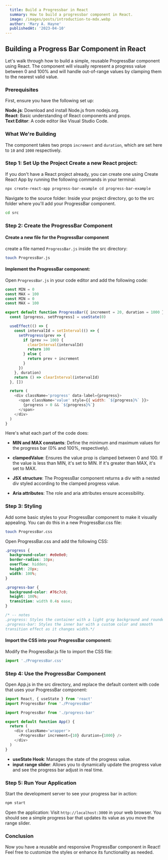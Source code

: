 ```yaml
---
  title: Build a Progressbar in React
  summary: How to build a progressbar component in React.
  image: /images/posts/introduction-to-mdx.webp
  author: 'Mary A. Hayne'
  publishedAt: '2023-04-10'
---
```


## Building a Progress Bar Component in React

Let's walk through how to build a simple, reusable ProgressBar component using
React. The component will visually represent a progress value between 0 and 100%
and will handle out-of-range values by clamping them to the nearest valid value.

### Prerequisites

First, ensure you have the following set up:

**Node.js**: Download and install Node.js from nodejs.org.<br/> **React**: Basic
understanding of React components and props.<br/> **Text Editor**: A code editor
like Visual Studio Code.

### What We're Building

The component takes two props `increment` and `duration`, which are set here to
`10` and `1000` respectively.

<ProgressBar duration={1000} />

### Step 1: Set Up the Project Create a new React project:

If you don't have a React project already, you can create one using Create React
App by running the following commands in your terminal:

```bash
npx create-react-app progress-bar-example cd progress-bar-example
```

Navigate to the source folder: Inside your project directory, go to the src
folder where you'll add your ProgressBar component.

```bash
cd src
```

### Step 2: Create the ProgressBar Component

#### Create a new file for the ProgressBar component

create a file named `ProgressBar.js` inside the src directory:

```bash copy code
touch ProgressBar.js
```

#### Implement the ProgressBar component:

Open `ProgressBar.js` in your code editor and add the following code:

```javascript
const MIN = 0
const MAX = 100
const MIN = 0
const MAX = 100
```

```javascript
export default function ProgressBar({ increment = 20, duration = 1000 }) {
  const [progress, setProgress] = useState(0)

  useEffect(() => {
    const intervalId = setInterval(() => {
      setProgress(prev => {
        if (prev >= 100) {
          clearInterval(intervalId)
          return 100
        } else {
          return prev + increment
        }
      })
    }, duration)
    return () => clearInterval(intervalId)
  }, [])

  return (
    <div className='progress' data-label={progress}>
      <span className='value' style={{ width: `${progress}%` }}>
        {progress > 0 && `${progress}%`}
      </span>
    </div>
  )
}
```

Here's what each part of the code does:

- **MIN and MAX constants**: Define the minimum and maximum values for the
  progress bar (0% and 100%, respectively).

- **clampedValue**: Ensures the value prop is clamped between 0 and 100. If the
  value is less than MIN, it's set to MIN. If it's greater than MAX, it's set to
  MAX.
- **JSX structure**: The ProgressBar component returns a div with a nested div
  styled according to the clamped progress value.
- **Aria attributes**: The role and aria attributes ensure accessibility.

### Step 3: Styling

Add some basic styles to your ProgressBar component to make it visually
appealing. You can do this in a new ProgressBar.css file:

```bash
touch ProgressBar.css
```

Open ProgressBar.css and add the following CSS:

```css
.progress {
  background-color: #e0e0e0;
  border-radius: 10px;
  overflow: hidden;
  height: 20px;
  width: 100%;
}

.progress-bar {
  background-color: #76c7c0;
  height: 100%;
  transition: width 0.4s ease;
}

/* -- notes
.progress: Styles the container with a light gray background and rounded corners.
.progress-bar: Styles the inner bar with a custom color and smooth
transition effect as it changes width.*/
```

#### Import the CSS into your ProgressBar component:

Modify the ProgressBar.js file to import the CSS file:

```javascript
import './ProgressBar.css'
```

### Step 4: Use the ProgressBar Component

Open App.js in the src directory, and replace the default content with code that
uses your ProgressBar component:

```javascript
import React, { useState } from 'react'
import ProgressBar from './ProgressBar'

import ProgressBar from './progress-bar'

export default function App() {
  return (
    <div className='wrapper'>
      <ProgressBar increment={10} duration={1000} />
    </div>
  )
}
```

- **useState Hook**: Manages the state of the progress value.
- **input range slider**: Allows you to dynamically update the progress value
  and see the progress bar adjust in real time.

### Step 5: Run Your Application

Start the development server to see your progress bar in action:

```bash
npm start
```

Open the application: Visit `http://localhost:3000` in your web browser. You
should see a simple progress bar that updates its value as you move the range
slider.

### Conclusion

Now you have a reusable and responsive ProgressBar component in React! Feel free
to customize the styles or enhance its functionality as needed.
